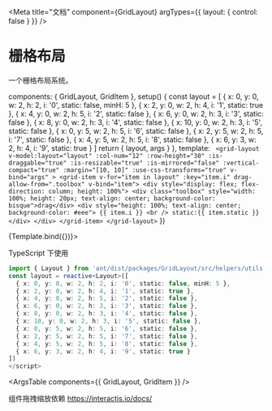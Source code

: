
<Meta
  title="文档"
  component={GridLayout}
  argTypes={{
    layout: {
      control: false
    }
  }}
/>

# 栅格布局

一个栅格布局系统。

  components: { GridLayout, GridItem },
  setup() {
    const layout = [
      { x: 0, y: 0, w: 2, h: 2, i: '0', static: false, minH: 5 },
      { x: 2, y: 0, w: 2, h: 4, i: '1', static: true },
      { x: 4, y: 0, w: 2, h: 5, i: '2', static: false },
      { x: 6, y: 0, w: 2, h: 3, i: '3', static: false },
      { x: 8, y: 0, w: 2, h: 3, i: '4', static: false },
      { x: 10, y: 0, w: 2, h: 3, i: '5', static: false },
      { x: 0, y: 5, w: 2, h: 5, i: '6', static: false },
      { x: 2, y: 5, w: 2, h: 5, i: '7', static: false },
      { x: 4, y: 5, w: 2, h: 5, i: '8', static: false },
      { x: 6, y: 3, w: 2, h: 4, i: '9', static: true }
    ]
    return { layout, args }
  },
  template: `
    <grid-layout
      v-model:layout="layout"
      :col-num="12"
      :row-height="30"
      :is-draggable="true"
      :is-resizable="true"
      :is-mirrored="false"
      :vertical-compact="true"
      :margin="[10, 10]"
      :use-css-transforms="true"
      v-bind="args"
    >
      <grid-item v-for="item in layout" :key="item.i" drag-allow-from=".toolbox" v-bind="item">
        <div style="display: flex; flex-direction: column; height: 100%">
          <div class="toolbox" style="width: 100%; height: 20px; text-align: center; background-color: bisque">drag</div>
          <div style="height: 100%; text-align: center; background-color: #eee">
            {{ item.i }}
            <br />
            static:{{ item.static }}
          </div>
        </div>
      </grid-item>
    </grid-layout>`
})

<Canvas>
  <Story
    name="default"
    args={{
      colNum: 12,
      rowHeight: 30,
      margin: [10, 10]
    }}
  >
    {Template.bind({})}>
  </Story>
</Canvas>

TypeScript 下使用

```ts
import { Layout } from 'ant/dist/packages/GridLayout/src/helpers/utils'
const layout = reactive<Layout>([
  { x: 0, y: 0, w: 2, h: 2, i: '0', static: false, minH: 5 },
  { x: 2, y: 0, w: 2, h: 4, i: '1', static: true },
  { x: 4, y: 0, w: 2, h: 5, i: '2', static: false },
  { x: 6, y: 0, w: 2, h: 3, i: '3', static: false },
  { x: 8, y: 0, w: 2, h: 3, i: '4', static: false },
  { x: 10, y: 0, w: 2, h: 3, i: '5', static: false },
  { x: 0, y: 5, w: 2, h: 5, i: '6', static: false },
  { x: 2, y: 5, w: 2, h: 5, i: '7', static: false },
  { x: 4, y: 5, w: 2, h: 5, i: '8', static: false },
  { x: 6, y: 3, w: 2, h: 4, i: '9', static: true }
])
</script>
```

<ArgsTable components={{ GridLayout, GridItem }} />

组件拖拽缩放依赖 https://interactjs.io/docs/
